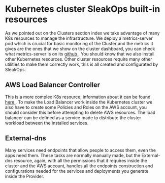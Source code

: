 
# Kubernetes cluster SleakOps built-in resources

As we pointed out on the Clusters section index we take advantage of many K8s resources to manage the infrastructure. We deploy a metrics-server pod which is crucial for basic monitoring of the Cluster and the metrics it gives are the ones that we show on the cluster dashboard, you can check what metrics-server is on its [github <FiExternalLink/>](https://github.com/kubernetes-sigs/metrics-server). You should know that we also install other Kubernetes resources.
Other cluster resources require many other utilities to make them correctly work, this is all created and configurated by SleakOps. 

## AWS Load Balancer Controller

This is a more complex K8s resource, information about it can be found [here <FiExternalLink/>](https://kubernetes-sigs.github.io/aws-load-balancer-controller/v2.4/). To make the Load Balancer work inside the Kubernetes cluster we also have to create some Policies and Roles on the AWS account, you should consider this before attempting to delete AWS resources. The load balancer can be defined as a service made to distribute the cluster workload between the installed services.

## External-dns

Many services need endpoints that allow people to access them, even the apps need them. These tasks are normally manually made, but the External-dns resource, again, with all the permissions that it requires inside the cluster and the AWS account, handles all the endpoints construction and configurations needed for the services and deployments you generate inside the Provider. 